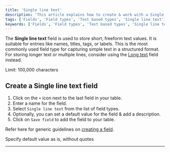 ```yaml
---
title: 'Single line text'
description: 'This article explains how to create & work with a Single line text field.'
tags: ['Fields', 'Field types', 'Text based types', 'Single line text']
keywords: ['Fields', 'Field types', 'Text based types', 'Single line text', 'Create single line text field']
---
```


The **Single line text** field is used to store short, freeform text values. It is suitable for entries like names, titles, tags, or labels. This is the most commonly used field type for capturing simple text in a structured format. For storing longer text or multiple lines, consider using the [Long text](/docs/product-docs/fields/field-types/text-based/long-text) field instead.

<Callout type="warning">Limit: 100,000 characters</Callout>

## Create a Single line text field

1. Click on the `+` icon next to the last field in your table.
2. Enter a name for the field.
3. Select `Single line text` from the list of field types.
4. Optionally, you can set a default value for the field & add a description.
5. Click on `Save field` to add the field to your table.

Refer here for generic guidelines on [creating a field](/docs/product-docs/fields#create-a-field).

<Callout type="info">Specify default value as is, without quotes</Callout>

---